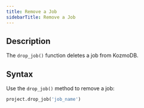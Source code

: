 ```yaml
---
title: Remove a Job
sidebarTitle: Remove a Job
---
```


## Description

The `drop_job()` function deletes a job from KozmoDB.

## Syntax

Use the `drop_job()` method to remove a job:

```python
project.drop_job('job_name')
```
